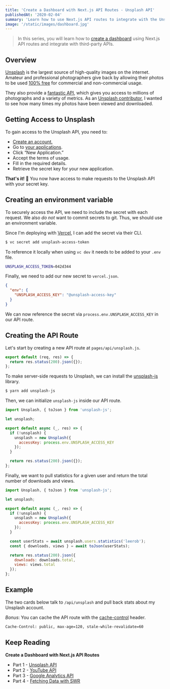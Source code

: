 ```yaml
---
title: 'Create a Dashboard with Next.js API Routes - Unsplash API'
publishedAt: '2020-02-04'
summary: 'Learn how to use Next.js API routes to integrate with the Unsplash API and retrieve statistics about a user.'
image: '/static/images/dashboard.jpg'
---
```



> In this series, you will learn how to [create a dashboard](/dashboard) using Next.js API routes and integrate with third-party APIs.

<Unsplash />

## Overview

[Unsplash](https://unsplash.com) is the largest source of high-quality images on the internet.
Amateur and professional photographers give back by allowing their photos to be used [100% free](https://unsplash.com/license) for commercial and non-commercial usage.

They also provide a [fantastic API](https://unsplash.com/developers), which gives you access to millions of photographs and a variety of metrics.
As an [Unsplash contributor](https://unsplash.com/@leerob), I wanted to see how many times my photos have been viewed and downloaded.

## Getting Access to Unsplash

To gain access to the Unsplash API, you need to:

- [Create an account.](https://unsplash.com/documentation#creating-a-developer-account)
- Go to [your applications](https://unsplash.com/oauth/applications).
- Click “New Application.”
- Accept the terms of usage.
- Fill in the required details.
- Retrieve the secret key for your new application.

**That's it!** 🎉 You now have access to make requests to the Unsplash API with your secret key.

## Creating an environment variable

To securely access the API, we need to include the secret with each request.
We also _do not_ want to commit secrets to git. Thus, we should use an environment variable.

Since I'm deploying with [Vercel](https://vercel.com), I can add the secret via their CLI.

```bash
$ vc secret add unsplash-access-token
```

To reference it locally when using `vc dev` it needs to be added to your `.env` file.

```bash
UNSPLASH_ACCESS_TOKEN=042d344
```

Finally, we need to add our new secret to `vercel.json`.

```json:vercel.json
{
  "env": {
    "UNSPLASH_ACCESS_KEY": "@unsplash-access-key"
  }
}
```

We can now reference the secret via `process.env.UNSPLASH_ACCESS_KEY` in our API route.

## Creating the API Route

Let's start by creating a new API route at `pages/api/unsplash.js`.

```js
export default (req, res) => {
  return res.status(200).json({});
};
```

To make server-side requests to Unsplash, we can install the [unsplash-js](https://github.com/unsplash/unsplash-js) library.

```bash
$ yarn add unsplash-js
```

Then, we can initialize `unsplash-js` inside our API route.

```js
import Unsplash, { toJson } from 'unsplash-js';

let unsplash;

export default async (_, res) => {
  if (!unsplash) {
    unsplash = new Unsplash({
      accessKey: process.env.UNSPLASH_ACCESS_KEY
    });
  }

  return res.status(200).json({});
};
```

Finally, we want to pull statistics for a given user and return the total number of downloads and views.

```js
import Unsplash, { toJson } from 'unsplash-js';

let unsplash;

export default async (_, res) => {
  if (!unsplash) {
    unsplash = new Unsplash({
      accessKey: process.env.UNSPLASH_ACCESS_KEY
    });
  }

  const userStats = await unsplash.users.statistics('leerob');
  const { downloads, views } = await toJson(userStats);

  return res.status(200).json({
    downloads: downloads.total,
    views: views.total
  });
};
```

## Example

The two cards below talk to `/api/unsplash` and pull back stats about my Unsplash account.

_Bonus_: You can cache the API route with the [cache-control](https://developer.mozilla.org/en-US/docs/Web/HTTP/Headers/Cache-Control) header.

```bash
Cache-Control: public, max-age=120, stale-while-revalidate=60
```

<Unsplash />

## Keep Reading

**Create a Dashboard with Next.js API Routes**

- Part 1 - [Unsplash API](/blog/unsplash-api-nextjs)
- Part 2 - [YouTube API](/blog/youtube-api-nextjs)
- Part 3 - [Google Analytics API](/blog/google-analytics-api-nextjs)
- Part 4 - [Fetching Data with SWR](/blog/fetching-data-with-swr)


<ProjectCard
  title="Mastering Next.js"
  description="The premiere video course for building static and server-side rendered applications with Next.js and React."
  href="https://masteringnextjs.com/"
  icon="nextjs"
/>
<ProjectCard
  title="jamstackfns"
  description="The best serverless functions for JAMstack applications. Deploy to Vercel or Netlify for your static site."
  href="https://jamstackfns.com/"
  icon="jamstackfns"
/>
